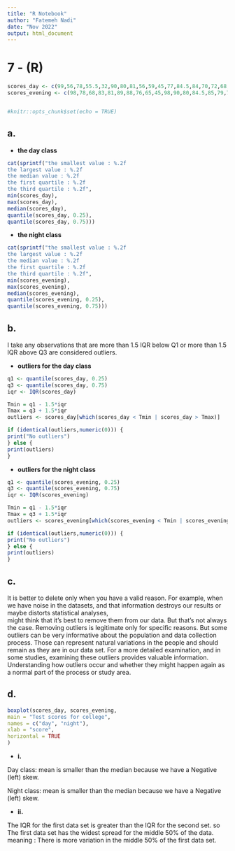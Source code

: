```yaml
---
title: "R Notebook"
author: "Fatemeh Nadi"
date: "Nov 2022"
output: html_document
---
```


# 7 - (R)
  


```r

scores_day <- c(99,56,78,55.5,32,90,80,81,56,59,45,77,84.5,84,70,72,68,32,79,90)
scores_evening <- c(98,78,68,83,81,89,88,76,65,45,98,90,80,84.5,85,79,78,98,90,79,81,25.5)


#knitr::opts_chunk$set(echo = TRUE)
```

## <b> a. </b>
* <b> the day class </b>

```r
cat(sprintf("the smallest value : %.2f
the largest value : %.2f
the median value : %.2f
the first quartile : %.2f
the third quartile : %.2f",
min(scores_day), 
max(scores_day),
median(scores_day),
quantile(scores_day, 0.25),
quantile(scores_day, 0.75)))
```

* <b> the night class </b>

```r
cat(sprintf("the smallest value : %.2f
the largest value : %.2f
the median value : %.2f
the first quartile : %.2f
the third quartile : %.2f",
min(scores_evening), 
max(scores_evening),
median(scores_evening),
quantile(scores_evening, 0.25),
quantile(scores_evening, 0.75)))
```

## <b> b. </b>
I take any observations that are more than 1.5 IQR below Q1 or more than 1.5 IQR above Q3 are considered outliers.

\newline
* <b> outliers for the day class </b>
```r
q1 <- quantile(scores_day, 0.25)
q3 <- quantile(scores_day, 0.75)
iqr <- IQR(scores_day)

Tmin = q1 - 1.5*iqr
Tmax = q3 + 1.5*iqr
outliers <- scores_day[which(scores_day < Tmin | scores_day > Tmax)]

if (identical(outliers,numeric(0))) {
print("No outliers")
} else {
print(outliers)
}

```

* <b> outliers for the night class </b>
```r
q1 <- quantile(scores_evening, 0.25)
q3 <- quantile(scores_evening, 0.75)
iqr <- IQR(scores_evening)

Tmin = q1 - 1.5*iqr
Tmax = q3 + 1.5*iqr
outliers <- scores_evening[which(scores_evening < Tmin | scores_evening > Tmax)]

if (identical(outliers,numeric(0))) {
print("No outliers")
} else {
print(outliers)
}

```

## <b> c. </b>
It is better to delete only when you have a valid reason.
For example, when we have noise in the datasets, and that information destroys our results or maybe distorts statistical analyses,  
might think that it’s best to remove them from our data. 
But that’s not always the case. Removing outliers is legitimate only for specific reasons.
But some outliers can be very informative about the population and data collection process. Those can represent natural variations in the people and should remain as they are in our data set. 
For a more detailed examination, and in some studies, examining these outliers provides valuable information.
Understanding how outliers occur and whether they might happen again as a normal part of the process or study area.

## <b> d. </b>

```r
boxplot(scores_day, scores_evening,
main = "Test scores for college",
names = c("day", "night"),
xlab = "score",
horizontal = TRUE
)

```
\newline

* <b> i. </b>

\newline
Day class: mean is smaller than the median because we have a Negative (left) skew.

\newline
Night class: mean is smaller than the median because we have a Negative (left) skew.
\newline

* <b> ii. </b>

The IQR for the first data set is greater than the IQR for the second set. 
so The first data set has the widest spread for the middle 50% of the data.
meaning : There is more variation in the middle 50% of the first data set.







